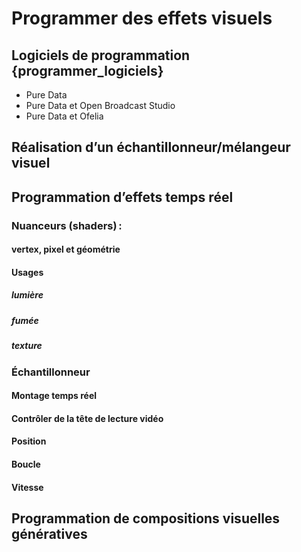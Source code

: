 # Programmer des effets visuels{#programmer}

## Logiciels de programmation {programmer_logiciels}

* Pure Data
* Pure Data et Open Broadcast Studio
* Pure Data et Ofelia

## Réalisation d’un échantillonneur/mélangeur visuel 

## Programmation d'effets temps réel

### Nuanceurs (shaders) : 
#### vertex, pixel et géométrie 

#### Usages
##### lumière 
##### fumée
##### texture

### Échantillonneur

#### Montage temps réel 
#### Contrôler de la tête de lecture vidéo
#### Position
#### Boucle
#### Vitesse 

## Programmation de compositions visuelles génératives 